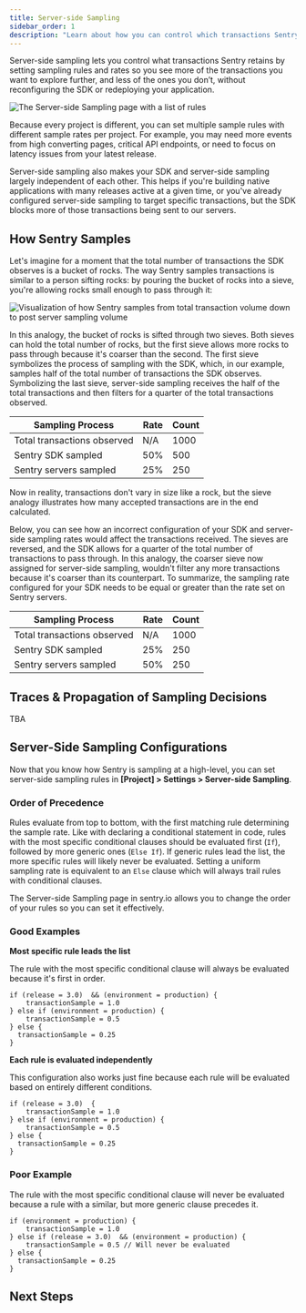 ```yaml
---
title: Server-side Sampling
sidebar_order: 1
description: "Learn about how you can control which transactions Sentry retains."
---
```


Server-side sampling lets you control what transactions Sentry retains by setting sampling rules and rates so you see more of the transactions you want to explore further, and less of the ones you don’t, without reconfiguring the SDK or redeploying your application.

![The Server-side Sampling page with a list of rules](server-side-sampling.png)

Because every project is different, you can set multiple sample rules with different sample rates per project. For example, you may need more events from high converting pages, critical API endpoints, or need to focus on latency issues from your latest release.

Server-side sampling also makes your SDK and server-side sampling largely independent of each other. This helps if you're building native applications with many releases active at a given time, or you've already configured server-side sampling to target specific transactions, but the SDK blocks more of those transactions being sent to our servers.

## How Sentry Samples

Let's imagine for a moment that the total number of transactions the SDK observes is a bucket of rocks. The way Sentry samples transactions is similar to a person sifting rocks: by pouring the bucket of rocks into a sieve, you're allowing rocks small enough to pass through it:

![Visualization of how Sentry samples from total transaction volume down to post server sampling volume](how-sentry-samples.png)

In this analogy, the bucket of rocks is sifted through two sieves. Both sieves can hold the total number of rocks, but the first sieve allows more rocks to pass through because it's coarser than the second. The first sieve symbolizes the process of sampling with the SDK, which, in our example, samples half of the total number of transactions the SDK observes. Symbolizing the last sieve, server-side sampling receives the half of the total transactions and then filters for a quarter of the total transactions observed.

<!-- prettier-ignore-start -->

| Sampling Process | Rate | Count |
|------------------|------|-------|
|Total transactions observed | N/A | 1000 |
| Sentry SDK sampled | 50% | 500 |
| Sentry servers sampled | 25% | 250 |

<!-- prettier-ignore-end -->

Now in reality, transactions don't vary in size like a rock, but the sieve analogy illustrates how many accepted transactions are in the end calculated.

Below, you can see how an incorrect configuration of your SDK and server-side sampling rates would affect the transactions received. The sieves are reversed, and the SDK allows for a quarter of the total number of transactions to pass through. In this analogy, the coarser sieve now assigned for server-side sampling, wouldn't filter any more transactions because it's coarser than its counterpart. To summarize, the sampling rate configured for your SDK needs to be equal or greater than the rate set on Sentry servers.

<!-- prettier-ignore-start -->

| Sampling Process | Rate | Count |
|------------------|------|-------|
|Total transactions observed | N/A | 1000 |
| Sentry SDK sampled | 25% | 250 |
| Sentry servers sampled | 50% | 250 |

<!-- prettier-ignore-end -->

## Traces & Propagation of Sampling Decisions

TBA

## Server-Side Sampling Configurations

<!-- TO DO: Decide if this should be a child page or remain on this page -->

Now that you know how Sentry is sampling at a high-level, you can set server-side sampling rules in **[Project] > Settings > Server-side Sampling**.

### Order of Precedence

Rules evaluate from top to bottom, with the first matching rule determining the sample rate. Like with declaring a conditional statement in code, rules with the most specific conditional clauses should be evaluated first (`If`), followed by more generic ones (`Else If`). If generic rules lead the list, the more specific rules will likely never be evaluated. Setting a uniform sampling rate is equivalent to an `Else` clause which will always trail rules with conditional clauses.

The Server-side Sampling page in sentry.io allows you to change the order of your rules so you can set it effectively.

### Good Examples

**Most specific rule leads the list**

The rule with the most specific conditional clause will always be evaluated because it's first in order.

```
if (release = 3.0)  && (environment = production) {
    transactionSample = 1.0
} else if (environment = production) {
    transactionSample = 0.5
} else {
  transactionSample = 0.25
}
```

**Each rule is evaluated independently**

This configuration also works just fine because each rule will be evaluated based on entirely different conditions.

```
if (release = 3.0)  {
    transactionSample = 1.0
} else if (environment = production) {
    transactionSample = 0.5
} else {
  transactionSample = 0.25
}
```

### Poor Example

The rule with the most specific conditional clause will never be evaluated because a rule with a similar, but more generic clause precedes it.

```
if (environment = production) {
    transactionSample = 1.0
} else if (release = 3.0)  && (environment = production) {
    transactionSample = 0.5 // Will never be evaluated
} else {
  transactionSample = 0.25
}
```

## Next Steps

<PageGrid />
